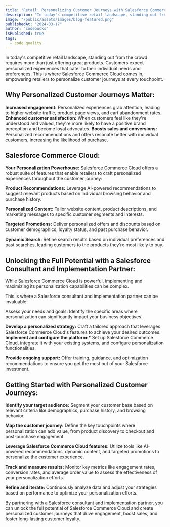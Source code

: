 ```yaml
---
title: "Retail: Personalizing Customer Journeys with Salesforce Commerce Cloud"
description: "In today's competitive retail landscape, standing out from the crowd requires more than just offering great products. Customers expect personalized experiences that cater to their individual needs and preferences. This is where Salesforce Commerce Cloud comes in, empowering retailers to personalize customer journeys at every touchpoint."
image: "/public/assets/images/blog-featured.png"
publishedAt: "2024-03-17"
author: "codebucks"
isPublished: true
tags:
  - code quality
---
```


In today's competitive retail landscape, standing out from the crowd requires more than just offering great products. Customers expect personalized experiences that cater to their individual needs and preferences. This is where Salesforce Commerce Cloud comes in, empowering retailers to personalize customer journeys at every touchpoint.

## Why Personalized Customer Journeys Matter:

**Increased engagement:** Personalized experiences grab attention, leading to higher website traffic, product page views, and cart abandonment rates.
**Enhanced customer satisfaction:** When customers feel like they're understood and valued, they're more likely to have a positive brand perception and become loyal advocates.
**Boosts sales and conversions:** Personalized recommendations and offers resonate better with individual customers, increasing the likelihood of purchase.

## Salesforce Commerce Cloud:

**Your Personalization Powerhouse:** Salesforce Commerce Cloud offers a robust suite of features that enable retailers to craft personalized experiences throughout the customer journey:

**Product Recommendations:** Leverage AI-powered recommendations to suggest relevant products based on individual browsing behavior and purchase history.

**Personalized Content:** Tailor website content, product descriptions, and marketing messages to specific customer segments and interests.

**Targeted Promotions:** Deliver personalized offers and discounts based on customer demographics, loyalty status, and past purchase behavior.

**Dynamic Search:** Refine search results based on individual preferences and past searches, leading customers to the products they're most likely to buy.

## Unlocking the Full Potential with a Salesforce Consultant and Implementation Partner:

While Salesforce Commerce Cloud is powerful, implementing and maximizing its personalization capabilities can be complex.

This is where a Salesforce consultant and implementation partner can be invaluable:

Assess your needs and goals: Identify the specific areas where personalization can significantly impact your business objectives.

**Develop a personalized strategy:** Craft a tailored approach that leverages Salesforce Commerce Cloud's features to achieve your desired outcomes.
**Implement and configure the platform:\*** Set up Salesforce Commerce Cloud, integrate it with your existing systems, and configure personalization functionalities.

**Provide ongoing support:** Offer training, guidance, and optimization recommendations to ensure you get the most out of your Salesforce investment.

## Getting Started with Personalized Customer Journeys:

**Identify your target audience:** Segment your customer base based on relevant criteria like demographics, purchase history, and browsing behavior.

**Map the customer journey:** Define the key touchpoints where personalization can add value, from product discovery to checkout and post-purchase engagement.

**Leverage Salesforce Commerce Cloud features:** Utilize tools like AI-powered recommendations, dynamic content, and targeted promotions to personalize the customer experience.

**Track and measure results:** Monitor key metrics like engagement rates, conversion rates, and average order value to assess the effectiveness of your personalization efforts.

**Refine and iterate:** Continuously analyze data and adjust your strategies based on performance to optimize your personalization efforts.

By partnering with a Salesforce consultant and implementation partner, you can unlock the full potential of Salesforce Commerce Cloud and create personalized customer journeys that drive engagement, boost sales, and foster long-lasting customer loyalty.
